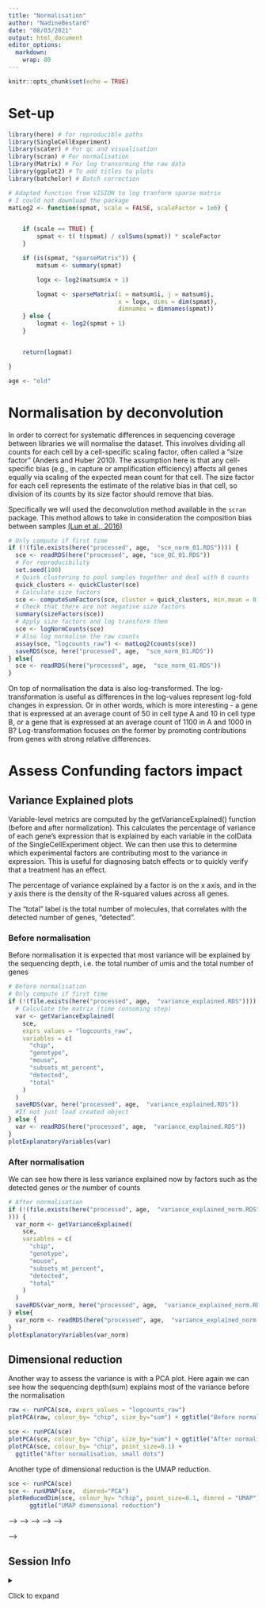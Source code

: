 ```yaml
---
title: "Normalisation"
author: "NadineBestard"
date: "08/03/2021"
output: html_document
editor_options: 
  markdown: 
    wrap: 80
---
```



```r
knitr::opts_chunk$set(echo = TRUE)
```

# Set-up

```r
library(here) # for reproducible paths
library(SingleCellExperiment)
library(scater) # For qc and visualisation
library(scran) # For normalisation
library(Matrix) # For log transorming the raw data
library(ggplot2) # To add titles to plots
library(batchelor) # Batch correction
```

```r
# Adapted function from VISION to log tranform sparse matrix
# I could not download the package
matLog2 <- function(spmat, scale = FALSE, scaleFactor = 1e6) {


    if (scale == TRUE) {
        spmat <- t( t(spmat) / colSums(spmat)) * scaleFactor
    }

    if (is(spmat, "sparseMatrix")) {
        matsum <- summary(spmat)

        logx <- log2(matsum$x + 1)

        logmat <- sparseMatrix(i = matsum$i, j = matsum$j,
                               x = logx, dims = dim(spmat),
                               dimnames = dimnames(spmat))
    } else {
        logmat <- log2(spmat + 1)
    }


    return(logmat)

}

```

```r
age <- "old"
```

# Normalisation by deconvolution

In order to correct for systematic differences in sequencing coverage between
libraries we will normalise the dataset. This involves dividing all counts for
each cell by a cell-specific scaling factor, often called a "size factor"
(Anders and Huber 2010). The assumption here is that any cell-specific bias
(e.g., in capture or amplification efficiency) affects all genes equally via
scaling of the expected mean count for that cell. The size factor for each cell
represents the estimate of the relative bias in that cell, so division of its
counts by its size factor should remove that bias.

Specifically we will used the deconvolution method available in the `scran`
package. This method allows to take in consideration the composition bias
between samples [(Lun et al.,
2016)](https://www.ncbi.nlm.nih.gov/pmc/articles/PMC4848819/)

```r
# Only compute if first time
if (!(file.exists(here("processed", age,  "sce_norm_01.RDS")))) {
  sce <- readRDS(here("processed", age, "sce_QC_01.RDS"))
  # For reproducibility
  set.seed(100)
  # Quick clustering to pool samples together and deal with 0 counts
  quick_clusters <- quickCluster(sce)
  # Calculate size factors
  sce <- computeSumFactors(sce, cluster = quick_clusters, min.mean = 0.1)
  # Check that there are not negative size factors
  summary(sizeFactors(sce))
  # Apply size factors and log transform them
  sce <- logNormCounts(sce)
  # Also log normalise the raw counts
  assay(sce, "logcounts_raw") <- matLog2(counts(sce))
  saveRDS(sce, here("processed", age,  "sce_norm_01.RDS"))
} else{
  sce <- readRDS(here("processed", age,  "sce_norm_01.RDS"))
}
```

On top of normalisation the data is also log-transformed. The log-transformation
is useful as differences in the log-values represent log-fold changes in
expression. Or in other words, which is more interesting - a gene that is
expressed at an average count of 50 in cell type A and 10 in cell type B, or a
gene that is expressed at an average count of 1100 in A and 1000 in B?
Log-transformation focuses on the former by promoting contributions from genes
with strong relative differences.

# Assess Confunding factors impact

## Variance Explained plots

Variable-level metrics are computed by the getVarianceExplained() function
(before and after normalization). This calculates the percentage of variance of
each gene's expression that is explained by each variable in the colData of the
SingleCellExperiment object. We can then use this to determine which
experimental factors are contributing most to the variance in expression. This
is useful for diagnosing batch effects or to quickly verify that a treatment has
an effect.

The percentage of variance explained by a factor is on the x axis, and in the y
axis there is the density of the R-squared values across all genes.

The "total" label is the total number of molecules, that correlates with the
detected number of genes, "detected".

### Before normalisation

Before normalisation it is expected that most variance will be explained by the
sequencing depth, i.e. the total number of umis and the total number of genes

```r
# Before normalisation
# Only compute if first time
if (!(file.exists(here("processed", age,  "variance_explained.RDS")))) {
  # Calculate the matrix (time consuming step)
  var <- getVarianceExplained(
    sce,
    exprs_values = "logcounts_raw",
    variables = c(
      "chip",
      "genotype",
      "mouse",
      "subsets_mt_percent",
      "detected",
      "total"
    )
  )
  saveRDS(var, here("processed", age,  "variance_explained.RDS"))
  #If not just load created object
} else {
  var <- readRDS(here("processed", age,  "variance_explained.RDS"))
}
plotExplanatoryVariables(var)
```

### After normalisation

We can see how there is less variance explained now by factors such as the
detected genes or the number of counts

```r
# After normalisation
if (!(file.exists(here("processed", age,  "variance_explained_norm.RDS")
))) {
  var_norm <- getVarianceExplained(
    sce,
    variables = c(
      "chip",
      "genotype",
      "mouse",
      "subsets_mt_percent",
      "detected",
      "total"
    )
  )
  saveRDS(var_norm, here("processed", age,  "variance_explained_norm.RDS"))
} else{
  var_norm <- readRDS(here("processed", age,  "variance_explained_norm.RDS"))
}
plotExplanatoryVariables(var_norm)
```

## Dimensional reduction

Another way to assess the variance is with a PCA plot. Here again we can see how
the sequencing depth(sum) explains most of the variance before the normalisation

```r
raw <- runPCA(sce, exprs_values = "logcounts_raw")
plotPCA(raw, colour_by= "chip", size_by="sum") + ggtitle("Before normalisation")

sce <- runPCA(sce)
plotPCA(sce, colour_by= "chip", size_by="sum") + ggtitle("After normalisation")
plotPCA(sce, colour_by= "chip", point_size=0.1) + 
  ggtitle("After normalisation, small dots")
```

Another type of dimensional reduction is the UMAP reduction.
<!-- This is better -->
<!-- to assess how integrated the data is.  -->
```r
sce <- runPCA(sce)
sce <- runUMAP(sce,  dimred="PCA")
plotReducedDim(sce, colour_by= "chip", point_size=0.1, dimred = "UMAP") + 
      ggtitle("UMAP dimensional reduction")
```

<!-- # Batch correction with linear method -->

<!-- Combat, a linear method for batch correction, was shown to outperform other -->
<!-- batch correction methods for simple batch -->
<!-- correction (Buttner et. al, 2019).  -->
<!-- <!-- The function rescaleBataches() is roughly --> -->
<!-- <!-- equivalent to applying a linear regression to the log-expression values per --> -->
<!-- <!-- gene, with some adjustments to improve performance and efficiency, keeping the --> -->
<!-- <!-- sparcity of the matrice.  --> -->
<!-- regressBatches is a linear correction implemented in the Bioconductor batchelor -->
<!-- package.  -->
<!-- <!-- regressBatches does have the advantage of indicating wich parametres to NOT regress, but it needs a design matrix, last time I tried to build one I ran out of space, because it does not preserve the saprcity of the matrix, and as a dense matrix is very big.  --> -->

<!-- ```{r batch-correct} -->
<!-- if (!(file.exists( -->
<!--   here("processed", age,  "sce_corrected.RDS") -->
<!-- ))) { -->
<!-- set.seed(100) -->
<!-- sce <- correctExperiments(sce, -->
<!--   batch = factor(sce$chip), -->
<!--   PARAM = RegressParam() -->
<!--   ) -->
<!--   saveRDS(sce, here("processed", age,  "sce_corrected.RDS")) -->
<!-- } else { -->
<!--    sce <- readRDS(here("processed", age,  "sce_corrected.RDS")) -->
<!-- } -->
<!-- ``` -->

<!-- ### Assess Confunding factors impact -->

<!-- I have never seen this plot used after batch correction and I am not 100% sure it -->
<!-- is correct. -->

<!-- ```{r} -->
<!-- # Only compute if first time -->
<!-- if (!(file.exists(here("processed", age,  "variance_explained_corrected.RDS")))) { -->
<!--   # Log transfrom the corrected values -->
<!--   assay(sce, "log_corrected") <- matLog2(assay(sce, "corrected")) -->
<!--   # Calculate the matrix (time consuming step) -->
<!--   var_corrected <- getVarianceExplained( -->
<!--     sce, -->
<!--     exprs_values = "log_corrected", -->
<!--     variables = c( -->
<!--       "chip", -->
<!--       "genotype", -->
<!--       "mouse", -->
<!--       "subsets_mt_percent", -->
<!--       "detected", -->
<!--       "total" -->
<!--     ) -->
<!--   ) -->
<!--   saveRDS(var_corrected, here("processed", age,  "variance_explained_corrected.RDS")) -->
<!--   #If not just load created object -->
<!-- } else{ -->
<!--   var_corrected <- readRDS(here("processed", age,  "variance_explained_corrected.RDS")) -->
<!-- } -->
<!-- plotExplanatoryVariables(var_corrected) -->
<!-- ``` -->

<!-- <!-- todo: add if statments here, save the dim red in the corrected_sce --> -->
<!-- ```{r pca-corrected} -->
<!-- sce <- runPCA(sce, name="PCA_corrected", exprs_values="corrected") -->
<!-- sce <- runUMAP(sce, name="UMAP_corrected", dimred="PCA_corrected") -->
<!-- plotReducedDim(sce, colour_by= "chip", point_size=0.1, dimred = "UMAP_corrected") +  -->
<!--       ggtitle("After batch correction, small dots") -->
<!-- ``` -->

<!-- It looks almost worst than before batch correction, we will keep this without any -->
<!-- kind of batch correction. -->

## Session Info

<details>

<summary>

Click to expand

</summary>

```r
sessionInfo()
```

</details>
